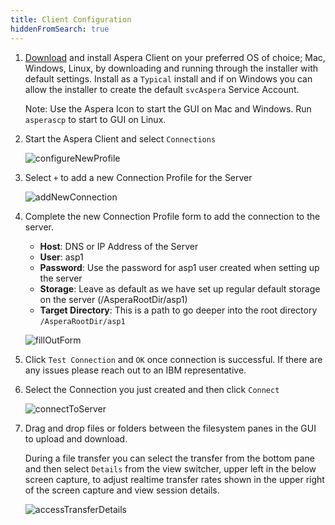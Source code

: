 ```yaml
---
title: Client Configuration
hiddenFromSearch: true
---
```


1. [Download](https://downloads.asperasoft.com/en/downloads/2) and install Aspera Client
   on your preferred OS of choice; Mac, Windows, Linux, by downloading and running through
   the installer with default settings. Install as a `Typical` install and if on Windows
   you can allow the installer to create the default `svcAspera` Service Account.

   Note: Use the Aspera Icon to start the GUI on Mac and Windows. Run `asperascp` to start
   to GUI on Linux.

1. Start the Aspera Client and select `Connections`

   ![configureNewProfile](./images/configureNewProfile.png)

1. Select `+` to add a new Connection Profile for the Server

   ![addNewConnection](./images/addNewConnection.png)

1. Complete the new Connection Profile form to add the connection to the server.

   - **Host**: DNS or IP Address of the Server
   - **User**: asp1
   - **Password**: Use the password for asp1 user created when setting up the server
   - **Storage**: Leave as default as we have set up regular default storage on the server
     (/AsperaRootDir/asp1)
   - **Target Directory**: This is a path to go deeper into the root directory
     `/AsperaRootDir/asp1`

   ![fillOutForm](./images/fillOutForm.png)

1. Click `Test Connection` and `OK` once connection is successful. If there are any issues
   please reach out to an IBM representative.

1. Select the Connection you just created and then click `Connect`

   ![connectToServer](./images/connectToServer.png)

1. Drag and drop files or folders between the filesystem panes in the GUI to upload and
   download.

   During a file transfer you can select the transfer from the bottom pane and then select
   `Details` from the view switcher, upper left in the below screen capture, to adjust
   realtime transfer rates shown in the upper right of the screen capture and view session
   details.

   ![accessTransferDetails](./images/accessTransferDetails.png)

